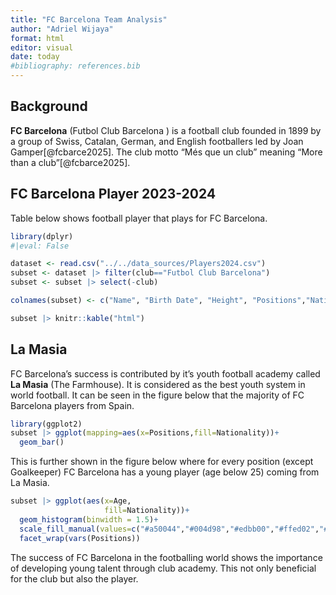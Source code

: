 ```yaml
---
title: "FC Barcelona Team Analysis"
author: "Adriel Wijaya"
format: html
editor: visual
date: today
#bibliography: references.bib
---
```


## Background

**FC Barcelona** (Futbol Club Barcelona ) is a football club founded in 1899 by a group of Swiss, Catalan, German, and English footballers led by Joan Gamper[@fcbarce2025]. The club motto "Més que un club" meaning "More than a club"[@fcbarce2025].

## FC Barcelona Player 2023-2024

Table below shows football player that plays for FC Barcelona.

```r
library(dplyr)
#|eval: False
```

```r

dataset <- read.csv("../../data_sources/Players2024.csv")
subset <- dataset |> filter(club=="Futbol Club Barcelona")
subset <- subset |> select(-club)

colnames(subset) <- c("Name", "Birth Date", "Height", "Positions","Nationality","Age")#change the column name

subset |> knitr::kable("html")
```

## La Masia

FC Barcelona's success is contributed by it's youth football academy called **La Masia** (The Farmhouse). It is considered as the best youth system in world football. It can be seen in the figure below that the majority of FC Barcelona players from Spain.

```r
library(ggplot2)
subset |> ggplot(mapping=aes(x=Positions,fill=Nationality))+
  geom_bar()
```

This is further shown in the figure below where for every position (except Goalkeeper) FC Barcelona has a young player (age below 25) coming from La Masia.

```r
subset |> ggplot(aes(x=Age, 
                     fill=Nationality))+
  geom_histogram(binwidth = 1.5)+
  scale_fill_manual(values=c("#a50044","#004d98","#edbb00","#ffed02","#db0030","#157b6d","#456789"))+
  facet_wrap(vars(Positions))
```

The success of FC Barcelona in the footballing world shows the importance of developing young talent through club academy. This not only beneficial for the club but also the player.
